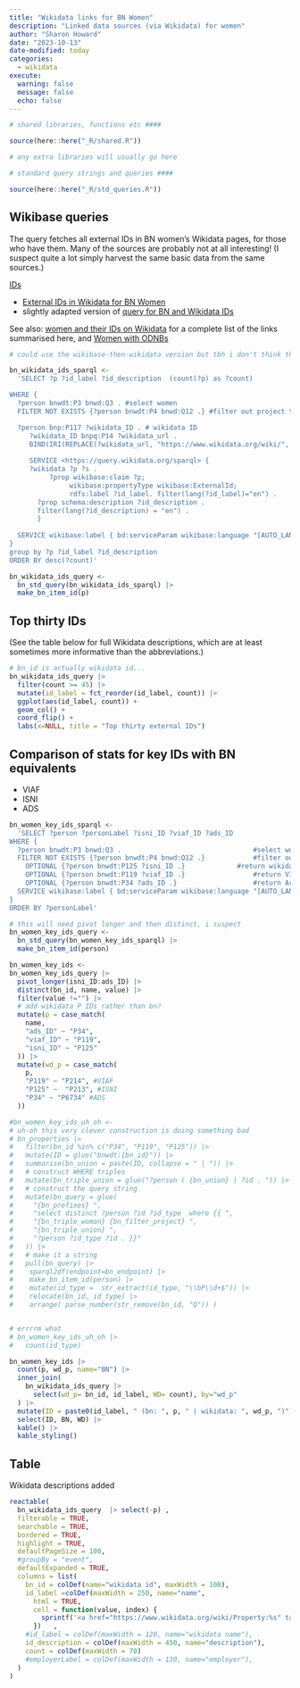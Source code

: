 ```yaml
---
title: "Wikidata links for BN Women"
description: "Linked data sources (via Wikidata) for women"
author: "Sharon Howard"
date: "2023-10-13"
date-modified: today
categories: 
  - wikidata
execute: 
  warning: false
  message: false
  echo: false 
---
```





```r
# shared libraries, functions etc ####

source(here::here("_R/shared.R"))

# any extra libraries will usually go here 

# standard query strings and queries ####

source(here::here("_R/std_queries.R"))

```

## Wikibase queries

The query fetches all external IDs in BN women's Wikidata pages, for those who have them. Many of the sources are probably not at all interesting! (I suspect quite a lot simply harvest the same basic data from the same sources.)

[IDs](https://beyond-notability.wikibase.cloud/wiki/Project:SPARQL/examples#IDs) 

- [External IDs in Wikidata for BN Women](https://beyond-notability.wikibase.cloud/wiki/Project:SPARQL/examples#What_external_IDs_are_available_in_Wikidata_for_women_in_the_BN_database?)
- slightly adapted version of [query for BN and Wikidata IDs](https://beyond-notability.wikibase.cloud/wiki/Project:SPARQL/examples#Women_in_the_wiki_(excluding_the_project_team)_and_their_corresponding_IDs_-_where_they_exist_-_on_wikidata,_viaf,_WorldCat_Identities,_and_the_Archaeology_Data_Service)

See also: [women and their IDs on Wikidata](https://beyond-notability.wikibase.cloud/wiki/Project:SPARQL/examples#All_external_IDs_on_Wikidata_for_Women) for a complete list of the links summarised here, and [Women with ODNBs](https://beyond-notability.wikibase.cloud/wiki/Project:SPARQL/examples#Women_with_ODNB_IDs_in_Wikidata)


```r
# could use the wikibase-then-wikidata version but tbh i don't think that's much quicker and it needs two separate queries

bn_wikidata_ids_sparql <-
  'SELECT ?p ?id_label ?id_description  (count(?p) as ?count)

WHERE {  
  ?person bnwdt:P3 bnwd:Q3 . #select women
  FILTER NOT EXISTS {?person bnwdt:P4 bnwd:Q12 .} #filter out project team

  ?person bnp:P117 ?wikidata_ID . # wikidata ID
     ?wikidata_ID bnpq:P14 ?wikidata_url .
     BIND(IRI(REPLACE(?wikidata_url, "https://www.wikidata.org/wiki/", "http://www.wikidata.org/entity/")) as ?wikidata ) 
  
     SERVICE <https://query.wikidata.org/sparql> {
     ?wikidata ?p ?s .
          ?prop wikibase:claim ?p;    	 
               wikibase:propertyType wikibase:ExternalId;  
               rdfs:label ?id_label. filter(lang(?id_label)="en") . 
       ?prop schema:description ?id_description . 
       filter(lang(?id_description) = "en") .    
       }  
       
  SERVICE wikibase:label { bd:serviceParam wikibase:language "[AUTO_LANGUAGE],en, en-gb". } 
}
group by ?p ?id_label ?id_description 
ORDER BY desc(?count)'

bn_wikidata_ids_query <-
  bn_std_query(bn_wikidata_ids_sparql) |>
  make_bn_item_id(p)
```


## Top thirty IDs

(See the table below for full Wikidata descriptions, which are at least sometimes more informative than the abbreviations.)

```r
# bn_id is actually wikidata id...
bn_wikidata_ids_query |>
  filter(count >= 45) |>
  mutate(id_label = fct_reorder(id_label, count)) |>
  ggplot(aes(id_label, count)) +
  geom_col() +
  coord_flip() +
  labs(x=NULL, title = "Top thirty external IDs")
```

## Comparison of stats for key IDs with BN equivalents

- VIAF 
- ISNI 
- ADS 

```r
bn_women_key_ids_sparql <-
  'SELECT ?person ?personLabel ?isni_ID ?viaf_ID ?ads_ID  
WHERE {  
  ?person bnwdt:P3 bnwd:Q3 .                                 #select women
  FILTER NOT EXISTS {?person bnwdt:P4 bnwd:Q12 .}            #filter out project team
    OPTIONAL {?person bnwdt:P125 ?isni_ID .}             #return wikidata ID
    OPTIONAL {?person bnwdt:P119 ?viaf_ID .}                 #return VIAF ID
    OPTIONAL {?person bnwdt:P34 ?ads_ID .}                   #return Archaeological Data Service ID
  SERVICE wikibase:label { bd:serviceParam wikibase:language "[AUTO_LANGUAGE],en-gb". } 
}
ORDER BY ?personLabel'

# this will need pivot longer and then distinct, i suspect
bn_women_key_ids_query <-
  bn_std_query(bn_women_key_ids_sparql) |>
  make_bn_item_id(person)

bn_women_key_ids <-
bn_women_key_ids_query |>
  pivot_longer(isni_ID:ads_ID) |>
  distinct(bn_id, name, value) |>
  filter(value !="") |>
  # add wikidata P IDs rather than bn?
  mutate(p = case_match(
    name,
    "ads_ID" ~ "P34",
    "viaf_ID" ~ "P119",
    "isni_ID" ~ "P125"
  )) |>
  mutate(wd_p = case_match(
    p,
    "P119" ~ "P214", #VIAF
    "P125" ~  "P213", #ISNI
    "P34" ~ "P6734" #ADS
  ))
```


```r
#bn_women_key_ids_uh_oh <-
# uh-oh this very clever construction is doing something bad
# bn_properties |>
#   filter(bn_id %in% c("P34", "P119", "P125")) |>
#   mutate(ID = glue("bnwdt:{bn_id}")) |>
#   summarise(bn_union = paste(ID, collapse = " | ")) |>
#   # construct WHERE triples
#   mutate(bn_triple_union = glue("?person ( {bn_union} ) ?id . ")) |>
#   # construct the query string
#   mutate(bn_query = glue(
#     "{bn_prefixes} ",
#     "select distinct ?person ?id ?id_type  where {{ ",
#     "{bn_triple_woman} {bn_filter_project} ",
#     "{bn_triple_union} ",
#     "?person ?id_type ?id . }}"
#   )) |>
#   # make it a string
#   pull(bn_query) |>
#    sparql2df(endpoint=bn_endpoint) |>
#    make_bn_item_id(person) |>
#    mutate(id_type =  str_extract(id_type, "\\bP\\d+$")) |>
#    relocate(bn_id, id_type) |>
#    arrange( parse_number(str_remove(bn_id, "Q")) ) 


# errrrm what
# bn_women_key_ids_uh_oh |>
#   count(id_type)
```


```r
bn_women_key_ids |>
  count(p, wd_p, name="BN") |>
  inner_join(
    bn_wikidata_ids_query |>
      select(wd_p= bn_id, id_label, WD= count), by="wd_p"
  ) |>
  mutate(ID = paste0(id_label, " (bn: ", p, " | wikidata: ", wd_p, ")")) |>
  select(ID, BN, WD) |>
  kable() |>
  kable_styling()
```


## Table

Wikidata descriptions added 


```r
reactable(
  bn_wikidata_ids_query  |> select(-p) ,
  filterable = TRUE,
  searchable = TRUE,
  bordered = TRUE,
  highlight = TRUE,
  defaultPageSize = 100,
  #groupBy = "event",
  defaultExpanded = TRUE,
  columns = list(
    bn_id = colDef(name="wikidata id", maxWidth = 100),
    id_label =colDef(maxWidth = 250, name="name",
      html = TRUE,
      cell = function(value, index) {
        sprintf('<a href="https://www.wikidata.org/wiki/Property:%s" target="_blank">%s</a>', bn_wikidata_ids_query$bn_id[index], value)
      })   ,
    #id_label = colDef(maxWidth = 120, name="wikidata name"),
    id_description = colDef(maxWidth = 450, name="description"),
    count = colDef(maxWidth = 70)
    #employerLabel = colDef(maxWidth = 130, name="employer"),
  )
)

```

